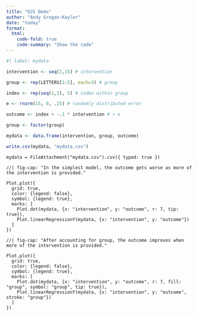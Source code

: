 ```yaml
---
title: "OJS Demo"
author: "Andy Grogan-Kaylor"
date: "today"
format:
  html:
    code-fold: true
    code-summary: "Show the code"
---
```


```r
#| label: mydata

intervention <- seq(1,15) # intervention

group <- rep(LETTERS[1:5], each=3) # group

index <- rep(seq(1,3), 5) # index within group

e <- rnorm(15, 0, .25) # randomly distributed error

outcome <- index + -.1 * intervention # + e

group <- factor(group)

mydata <- data.frame(intervention, group, outcome)

write.csv(mydata, "mydata.csv")

```

```ojs

mydata = FileAttachment("mydata.csv").csv({ typed: true })

```


```ojs
//| fig-cap: "In the simplest model, the outcome gets worse as more of the intervention is provided."

Plot.plot({
  grid: true,
  color: {legend: false},
  symbol: {legend: true},
  marks: [
    Plot.dot(mydata, {x: "intervention", y: "outcome", r: 7, tip: true}),
    Plot.linearRegressionY(mydata, {x: "intervention", y: "outcome"})
  ]
})
```

```ojs
//| fig-cap: "After accounting for group, the outcome improves when more of the intervention is provided."

Plot.plot({
  grid: true,
  color: {legend: false},
  symbol: {legend: true},
  marks: [
    Plot.dot(mydata, {x: "intervention", y: "outcome", r: 7, fill: "group", symbol: "group", tip: true}),
    Plot.linearRegressionY(mydata, {x: "intervention", y: "outcome", stroke: "group"})
  ]
})
```



